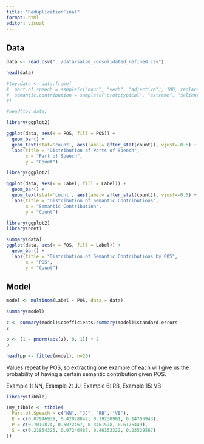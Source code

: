 ---
title: "ReduplicationFinal"
format: html
editor: visual
---

## Data

```{r}
data <- read.csv("../data/salad_consolidated_refined.csv")

head(data)
```

```{r}
#toy.data <- data.frame(
#  part.of.speech = sample(c("noun", "verb", "adjective"), 100, replace = TRUE),
#  semantic.contribution = sample(c("prototypical", "extreme", "salient"), 100, #replace = TRUE)
#)

#head(toy.data)

```

```{r}
library(ggplot2)

ggplot(data, aes(x = POS, fill = POS)) +
  geom_bar() +
  geom_text(stat='count', aes(label= after_stat(count)), vjust=-0.5) + 
  labs(title = "Distribution of Parts of Speech",
       x = "Part of Speech",
       y = "Count")

```

```{r}
library(ggplot2)

ggplot(data, aes(x = Label, fill = Label)) +
  geom_bar() +
  geom_text(stat='count', aes(label= after_stat(count)), vjust=-0.5) + 
  labs(title = "Distribution of Semantic Contributions",
       x = "Semantic Contribution",
       y = "Count")

```

```{r}
library(ggplot2)
library(nnet)

summary(data)
ggplot(data, aes(x = POS, fill = Label)) +
  geom_bar() + 
  labs(title = "Distribution of Semantic Contributions by POS",
       x = "POS",
       y = "Count")


```

## Model

```{r}
model <- multinom(Label ~ POS, data = data)

summary(model)
```
```{r}
z <- summary(model)$coefficients/summary(model)$standard.errors
z
```
```{r}
p <- (1 - pnorm(abs(z), 0, 1)) * 2
p
```

```{r}
head(pp <- fitted(model), n=20)

```
Values repeat by POS, so extracting one example of each will give us the probability of having a certain semantic contribution given POS.

Example 1: NN, Example 2: JJ, Example 6: RB, Example 15: VB

```{r}
library(tibble)

(my_tibble <- tibble(
  Part.of.Speech = c("NN", "JJ", "RB", "VB"),
  E = c(0.07946939, 0.42028842, 0.19230901, 0.14705943),
  P = c(0.7019874, 0.5072467, 0.3461578, 0.6176449),
  S = c(0.21854326, 0.07246485, 0.46153322, 0.23529567)
))

```


